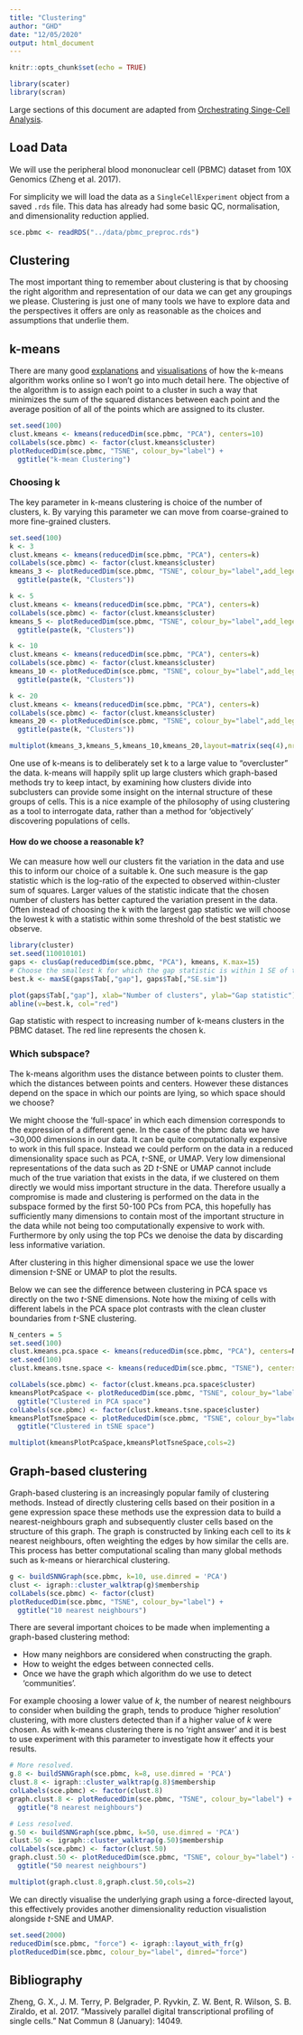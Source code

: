 ```yaml
---
title: "Clustering"
author: "GHD"
date: "12/05/2020"
output: html_document
---
```


```r
knitr::opts_chunk$set(echo = TRUE)
```

```r
library(scater)
library(scran)
```

Large sections of this document are adapted from [Orchestrating Singe-Cell Analysis](https://osca.bioconductor.org/clustering.html).

## Load Data
We will use the peripheral blood mononuclear cell (PBMC) dataset from 10X Genomics (Zheng et al. 2017).

For simplicity we will load the data as a `SingleCellExperiment` object from a saved `.rds` file. This data has already had some basic QC, normalisation, and dimensionality reduction applied.

```r
sce.pbmc <- readRDS("../data/pbmc_preproc.rds")
```

## Clustering

The most important thing to remember about clustering is that by choosing the right algorithm and representation of our data we can get any groupings we please. Clustering is just one of many tools we have to explore data and the perspectives it offers are only as reasonable as the choices and assumptions that underlie them.

## k-means

There are many good [explanations](https://blog.easysol.net/machine-learning-algorithms-3) and [visualisations](https://www.naftaliharris.com/blog/visualizing-k-means-clustering/) of how the k-means algorithm works online so I won't go into much detail here. The objective of the algorithm is to assign each point to a cluster in such a way that minimizes the sum of the squared distances between each point and the average position of all of the points which are assigned to its cluster.

```r
set.seed(100)
clust.kmeans <- kmeans(reducedDim(sce.pbmc, "PCA"), centers=10)
colLabels(sce.pbmc) <- factor(clust.kmeans$cluster)
plotReducedDim(sce.pbmc, "TSNE", colour_by="label") +
  ggtitle("k-mean Clustering")
```

### Choosing k

The key parameter in k-means clustering is choice of the number of clusters, k. By varying this parameter we can move from coarse-grained to more fine-grained clusters.

```r
set.seed(100)
k <- 3
clust.kmeans <- kmeans(reducedDim(sce.pbmc, "PCA"), centers=k)
colLabels(sce.pbmc) <- factor(clust.kmeans$cluster)
kmeans_3 <- plotReducedDim(sce.pbmc, "TSNE", colour_by="label",add_legend=FALSE) +
  ggtitle(paste(k, "Clusters"))

k <- 5
clust.kmeans <- kmeans(reducedDim(sce.pbmc, "PCA"), centers=k)
colLabels(sce.pbmc) <- factor(clust.kmeans$cluster)
kmeans_5 <- plotReducedDim(sce.pbmc, "TSNE", colour_by="label",add_legend=FALSE) +
  ggtitle(paste(k, "Clusters"))

k <- 10
clust.kmeans <- kmeans(reducedDim(sce.pbmc, "PCA"), centers=k)
colLabels(sce.pbmc) <- factor(clust.kmeans$cluster)
kmeans_10 <- plotReducedDim(sce.pbmc, "TSNE", colour_by="label",add_legend=FALSE) +
  ggtitle(paste(k, "Clusters"))

k <- 20
clust.kmeans <- kmeans(reducedDim(sce.pbmc, "PCA"), centers=k)
colLabels(sce.pbmc) <- factor(clust.kmeans$cluster)
kmeans_20 <- plotReducedDim(sce.pbmc, "TSNE", colour_by="label",add_legend=FALSE) +
  ggtitle(paste(k, "Clusters"))

multiplot(kmeans_3,kmeans_5,kmeans_10,kmeans_20,layout=matrix(seq(4),nrow=2,byrow=TRUE))
```

One use of k-means is to deliberately set k to a large value to "overcluster" the data. k-means will happily split up large clusters which graph-based methods try to keep intact, by examining how clusters divide into subclusters can provide some insight on the internal structure of these groups of cells. This is a nice example of the philosophy of using clustering as a tool to interrogate data, rather than a method for 'objectively' discovering populations of cells.

#### How do we choose a reasonable k?

We can measure how well our clusters fit the variation in the data and use this to inform our choice of a suitable k. One such measure is the gap statistic which is the log-ratio of the expected to observed within-cluster sum of squares. Larger values of the statistic indicate that the chosen number of clusters has better captured the variation present in the data. Often instead of choosing the k with the largest gap statistic we will choose the lowest k with a statistic within some threshold of the best statistic we observe.

```r
library(cluster)
set.seed(110010101)
gaps <- clusGap(reducedDim(sce.pbmc, "PCA"), kmeans, K.max=15)
# Choose the smallest k for which the gap statistic is within 1 SE of the best k.
best.k <- maxSE(gaps$Tab[,"gap"], gaps$Tab[,"SE.sim"])

plot(gaps$Tab[,"gap"], xlab="Number of clusters", ylab="Gap statistic")
abline(v=best.k, col="red")
```
Gap statistic with respect to increasing number of k-means clusters in the PBMC dataset. The red line represents the chosen k.

### Which subspace?

The k-means algorithm uses the distance between points to cluster them. which the distances between points and centers. However these distances depend on the space in which our points are lying, so which space should we choose?

We might choose the 'full-space' in which each dimension corresponds to the expression of a different gene. In the case of the pbmc data we have ~30,000 dimensions in our data. It can be quite computationally expensive to work in this full space. Instead we could perform on the data in a reduced dimensionality space such as PCA, $t$-SNE, or UMAP. Very low dimensional representations of the data such as 2D $t$-SNE or UMAP cannot include much of the true variation that exists in the data, if we clustered on them directly we would miss important structure in the data. Therefore usually a compromise is made and clustering is performed on the data in the subspace formed by the first 50-100 PCs from PCA, this hopefully has sufficiently many dimensions to contain most of the important structure in the data while not being too computationally expensive to work with. Furthermore by only using the top PCs we denoise the data by discarding less informative variation.

After clustering in this higher dimensional space we use the lower dimension $t$-SNE or UMAP to plot the results.

Below we can see the difference between clustering in PCA space vs directly on the two $t$-SNE dimensions. Note how the mixing of cells with different labels in the PCA space plot contrasts with the clean cluster boundaries from $t$-SNE clustering. 

```r
N_centers = 5
set.seed(100)
clust.kmeans.pca.space <- kmeans(reducedDim(sce.pbmc, "PCA"), centers=N_centers)
set.seed(100)
clust.kmeans.tsne.space <- kmeans(reducedDim(sce.pbmc, "TSNE"), centers=N_centers)

colLabels(sce.pbmc) <- factor(clust.kmeans.pca.space$cluster)
kmeansPlotPcaSpace <- plotReducedDim(sce.pbmc, "TSNE", colour_by="label") +
  ggtitle("Clustered in PCA space")
colLabels(sce.pbmc) <- factor(clust.kmeans.tsne.space$cluster)
kmeansPlotTsneSpace <- plotReducedDim(sce.pbmc, "TSNE", colour_by="label") +
  ggtitle("Clustered in tSNE space")

multiplot(kmeansPlotPcaSpace,kmeansPlotTsneSpace,cols=2)
```

## Graph-based clustering

Graph-based clustering is an increasingly popular family of clustering methods. Instead of directly clustering cells based on their position in a gene expression space these methods use the expression data to build a nearest-neighbours graph and subsequently cluster cells based on the structure of this graph. The graph is constructed by linking each cell to its $k$ nearest neighbours, often weighting the edges by how similar the cells are. This process has better computational scaling than many global methods such as k-means or hierarchical clustering. 

```r
g <- buildSNNGraph(sce.pbmc, k=10, use.dimred = 'PCA')
clust <- igraph::cluster_walktrap(g)$membership
colLabels(sce.pbmc) <- factor(clust)
plotReducedDim(sce.pbmc, "TSNE", colour_by="label") +
  ggtitle("10 nearest neighbours")
```

There are several important choices to be made when implementing a graph-based clustering method:

- How many neighbors are considered when constructing the graph.
- How to weight the edges between connected cells.
- Once we have the graph which algorithm do we use to detect 'communities'.

For example choosing a lower value of $k$, the number of nearest neighbours to consider when building the graph, tends to produce 'higher resolution' clustering, with more clusters detected than if a higher value of $k$ were chosen. As with k-means clustering there is no 'right answer' and it is best to use experiment with this parameter to investigate how it effects your results.

```r
# More resolved.
g.8 <- buildSNNGraph(sce.pbmc, k=8, use.dimred = 'PCA')
clust.8 <- igraph::cluster_walktrap(g.8)$membership
colLabels(sce.pbmc) <- factor(clust.8)
graph.clust.8 <- plotReducedDim(sce.pbmc, "TSNE", colour_by="label") +
  ggtitle("8 nearest neighbours")

# Less resolved.
g.50 <- buildSNNGraph(sce.pbmc, k=50, use.dimred = 'PCA')
clust.50 <- igraph::cluster_walktrap(g.50)$membership
colLabels(sce.pbmc) <- factor(clust.50)
graph.clust.50 <- plotReducedDim(sce.pbmc, "TSNE", colour_by="label") +
  ggtitle("50 nearest neighbours")

multiplot(graph.clust.8,graph.clust.50,cols=2)
```

We can directly visualise the underlying graph using a force-directed layout, this effectively provides another dimensionality reduction visualistion alongside $t$-SNE and UMAP.

```r
set.seed(2000)
reducedDim(sce.pbmc, "force") <- igraph::layout_with_fr(g)
plotReducedDim(sce.pbmc, colour_by="label", dimred="force")
```

## Bibliography
Zheng, G. X., J. M. Terry, P. Belgrader, P. Ryvkin, Z. W. Bent, R. Wilson, S. B. Ziraldo, et al. 2017. “Massively parallel digital transcriptional profiling of single cells.” Nat Commun 8 (January): 14049.
